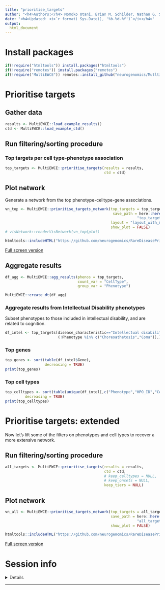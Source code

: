 ```yaml
---
title: "prioritise_targets"
author: "<h4>Authors:</h4> Momoko Otani, Brian M. Schilder, Nathan G. Skene"
date: "<h4>Updated: <i>`r format( Sys.Date(), '%b-%d-%Y')`</i></h4>"
output:
  html_document
---
```


# Install packages

```r
if(!require("htmltools")) install.packages("htmltools") 
if(!require("remotes")) install.packages("remotes") 
if(!require("MultiEWCE")) remotes::install_github("neurogenomics/MutltiEWCE", dependencies = TRUE)
```

# Prioritise targets

## Gather data

```r
results <- MultiEWCE::load_example_results()
ctd <- MultiEWCE::load_example_ctd()
```

## Run filtering/sorting procedure

### Top targets per cell type-phenotype association

```r
top_targets <- MultiEWCE::prioritise_targets(results = results,
                                             ctd = ctd)
```

## Plot network

Generate a network from the top phenotype-celltype-gene associations.

```r
vn_top <- MultiEWCE::prioritise_targets_network(top_targets = top_targets, 
                                                 save_path = here::here("reports",
                                                            "top_targets_network.html"),
                                                layout = "layout_with_mds",
                                                show_plot = FALSE)
# visNetwork::renderVisNetwork(vn_top$plot)
```

```r
htmltools::includeHTML("https://github.com/neurogenomics/RareDiseasePrioritisation/raw/master/reports/top_targets_network.html")
```


[Full screen version](https://neurogenomics.github.io/RareDiseasePrioritisation/reports/top_targets_network.html)


## Aggregate results

```r
df_agg <- MultiEWCE::agg_results(phenos = top_targets,
                                 count_var = "CellType", 
                                 group_var = "Phenotype")

MultiEWCE::create_dt(df_agg)
```

### Aggregate results from Intellectual Disability phenotypes

Subset phenotypes to those included in intellectual disability, 
and are related to cognition.

```r
df_intel <- top_targets[disease_characteristic=="Intellectual disability" &
                        (!Phenotype %in% c("Choreoathetosis","Coma")),]
```

### Top genes

```r
top_genes <- sort(table(df_intel$Gene),
                  decreasing = TRUE)
print(top_genes)
```

### Top cell types

```r
top_celltypes <- sort(table(unique(df_intel[,c("Phenotype","HPO_ID","CellType")])$CellType),
         decreasing = TRUE)
print(top_celltypes)
```

# Prioritise targets: extended

Now let's lift some of the filters on phenotypes and cell types
to recover a more extensive network.

## Run filtering/sorting procedure

```r
all_targets <- MultiEWCE::prioritise_targets(results = results,
                                             ctd = ctd,
                                             # keep_celltypes = NULL, 
                                             # keep_onsets = NULL,
                                             keep_tiers = NULL)
```

## Plot network

```r
vn_all <- MultiEWCE::prioritise_targets_network(top_targets = all_targets, 
                                                save_path = here::here("reports",
                                                            "all_targets_network.html"), 
                                                show_plot = FALSE)
```

```r
htmltools::includeHTML("https://github.com/neurogenomics/RareDiseasePrioritisation/raw/master/reports/all_targets_network.html")
```

[Full screen version](https://neurogenomics.github.io/RareDiseasePrioritisation/reports/all_targets_network.html)

# Session info

<details>
```r
utils::sessionInfo()
```
</details>
<hr>